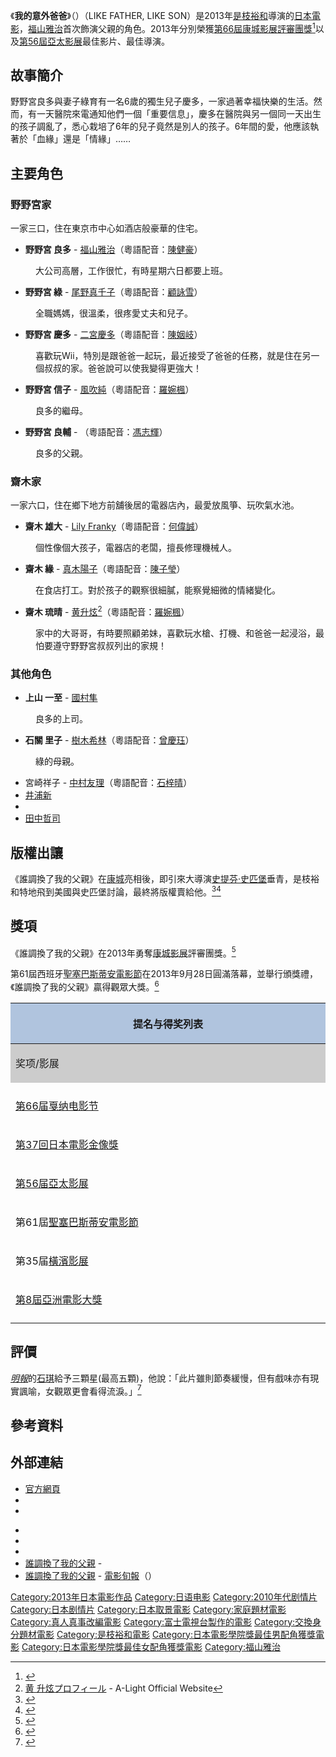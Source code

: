 {{NoteTA
|G1=JP Show
|T=zh-tw:我的意外爸爸;zh-hk:誰調換了我的父親;zh-cn:如父如子
|1=zh-cn:戛纳电影节;zh-tw:坎城影展;zh-hk:康城影展;
|2=zh-cn:信息;zh-tw:訊息;
}}
{{Infobox film
| name           = 我的意外爸爸<br />{{lang|ja|そして父になる}}
| image          = Like father like son.jpg
| caption        = 《誰調換了我的父親》香港版海報
| director       = [[是枝裕和|是枝裕和]]
| producer       = 
| writer         = 是枝裕和
| starring       = [[福山雅治|福山雅治]]<br />[[尾野真千子|尾野真千子]]<br />[[真木陽子|真木陽子]]<br />[[中川雅也|Lily Franky]]
| music          = 
| cinematography = [[瀧本幹也|瀧本幹也]]
| editing        = 
| studio         = 
| distributor    =
| released       = {{flagicon|JPN}} [[2013年|2013年]][[9月28日|9月28日]]<br/>{{flagicon|TWN}} [[2013年|2013年]][[10月25日|10月25日]]<br/>{{flagicon|HKG}}{{flagicon|MAC}} [[2013年|2013年]][[10月31日|10月31日]]<br/>{{flagicon|KOR}} [[2013年|2013年]][[12月19日|12月19日]]
| runtime        = 120分鐘
| country        = {{JPN}}
| language       = [[日語|日語]]
| budget         = 
| cn_name  = 如父如子
| tw_name  = 我的意外爸爸
| hk_name  = 誰調換了我的父親
}}
《'''我的意外爸爸'''》（{{lang-ja|そして父になる}}）（LIKE FATHER, LIKE SON）是2013年[[是枝裕和|是枝裕和]]導演的[[日本電影|日本電影]]，[[福山雅治|福山雅治]]首次飾演父親的角色。2013年分別榮獲[[第66屆康城影展|第66屆康城影展]][[坎城影展評審團獎|評審團獎]]<ref>{{Cite web |url=http://soshitechichininaru.gaga.ne.jp/news/index.html |title=官方網站新聞 |access-date=2013-10-14 |archive-date=2013-10-14 |archive-url=https://web.archive.org/web/20131014010527/http://soshitechichininaru.gaga.ne.jp/news/index.html |dead-url=yes }}</ref>以及[[第56屆亞太影展|第56屆亞太影展]]最佳影片、最佳導演。

==故事簡介==
野野宮良多與妻子綠育有一名6歲的獨生兒子慶多，一家過著幸福快樂的生活。然而，有一天醫院來電通知他們一個「重要信息」，慶多在醫院與另一個同一天出生的孩子調亂了，悉心栽培了6年的兒子竟然是別人的孩子。6年間的愛，他應該執著於「血緣」還是「情緣」……

==主要角色==
===野野宮家===
一家三口，住在東京市中心如酒店般豪華的住宅。
*'''野野宮 良多''' - [[福山雅治|福山雅治]]（粵語配音：[[陳健豪|陳健豪]]）
: 大公司高層，工作很忙，有時星期六日都要上班。
*'''野野宮 綠''' - [[尾野真千子|尾野真千子]]（粵語配音：[[顧詠雪|顧詠雪]]）
: 全職媽媽，很溫柔，很疼愛丈夫和兒子。
*'''野野宮 慶多''' - [[二宮慶多|二宮慶多]]（粵語配音：[[陳姻岐|陳姻岐]]）
: 喜歡玩Wii，特別是跟爸爸一起玩，最近接受了爸爸的任務，就是住在另一個叔叔的家。爸爸說可以使我變得更強大！
*'''野野宮 信子''' - [[風吹純|風吹純]]（粵語配音：[[羅婉楓|羅婉楓]]）
: 良多的繼母。
*'''野野宮 良輔''' - {{link-ja|夏八木勳|夏八木勲}}（粵語配音：[[馮志輝|馮志輝]]）
: 良多的父親。

===齋木家===
一家六口，住在鄉下地方前舖後居的電器店內，最愛放風箏、玩吹氣水池。
*'''齋木 雄大''' - [[中川雅也|Lily Franky]]（粵語配音：[[何偉誠|何偉誠]]）
: 個性像個大孩子，電器店的老闆，擅長修理機械人。
*'''齋木 緣''' - [[真木陽子|真木陽子]]（粵語配音：[[陳子瑩|陳子瑩]]）
: 在食店打工。對於孩子的觀察很細膩，能察覺細微的情緒變化。
*'''齋木 琉晴''' - [[黄升炫|黄升炫]]<ref>[http://www.a-light.jp/profile/hwang-shogen.html 黄 升炫プロフィール] {{Wayback|url=http://www.a-light.jp/profile/hwang-shogen.html |date=20170209013106 }} - A-Light Official Website</ref>（粵語配音：[[羅婉楓|羅婉楓]]）
: 家中的大哥哥，有時要照顧弟妹，喜歡玩水槍、打機、和爸爸一起浸浴，最怕要遵守野野宮叔叔列出的家規！

===其他角色===
*'''上山 一至''' - [[國村隼|國村隼]]
: 良多的上司。
*'''石關 里子''' - [[樹木希林|樹木希林]]（粵語配音：[[曾慶珏|曾慶珏]]）
: 綠的母親。
*宮崎祥子 - [[中村友理|中村友理]]（粵語配音：[[石梓晴|石梓晴]]）
*[[井浦新|井浦新]]
*{{link-ja|大河内浩|大河内浩}}
*[[田中哲司|田中哲司]]

==版權出讓==
《誰調換了我的父親》在[[康城|康城]]亮相後，即引來大導演[[史提芬·史匹堡|史提芬·史匹堡]]垂青，是枝裕和特地飛到美國與史匹堡討論，最終將版權賣給他。<ref>{{cite newspaper|url=http://paper.wenweipo.com/2013/10/18/OT1310180004.htm|title=生命的抉擇《誰調換了我的父親》|newspaper=''[[文汇报_(香港)|文匯報]]''|date=2013年10月18日|author=蘇蘇|accessdate=2013年11月15日|archive-date=2020年12月5日|archive-url=https://web.archive.org/web/20201205061756/http://paper.wenweipo.com/2013/10/18/OT1310180004.htm|dead-url=no}}</ref><ref>{{cite news|url=http://www.epochtimes.com/b5/13/10/24/n3993602.htm|title=夢工廠重拍《如父如子》 日導青睞阿湯哥|newspaper=''[[大紀元|大紀元]]''|date=2013年10月24日|author=凌萱|accessdate=2014年2月2日|archive-date=2019年7月26日|archive-url=https://web.archive.org/web/20190726053903/http://www.epochtimes.com/b5/13/10/24/n3993602.htm|dead-url=no}}</ref>

==獎項==
《誰調換了我的父親》在2013年勇奪[[康城影展|康城影展]]評審團獎。<ref>{{cite newspaper|url=http://hk.apple.nextmedia.com/entertainment/art/20131022/18473631|date=2013年10月22日|title=大企劃：換子情深|newspaper=''[[蘋果日報_(香港)|蘋果日報 (香港)]]''|accessdate=2013年11月15日|archive-date=2015年4月2日|archive-url=https://web.archive.org/web/20150402131703/http://hk.apple.nextmedia.com/entertainment/art/20131022/18473631|dead-url=no}}</ref>

第61屆西班牙[[聖塞巴斯蒂安電影節|聖塞巴斯蒂安電影節]]在2013年9月28日圓滿落幕，並舉行頒獎禮，《誰調換了我的父親》贏得觀眾大獎。<ref>{{cite newspaper|url=http://news.sina.com.hk/news/20130930/-16-3078888/1.html|title=《誰調換了我的父親》 西班牙影展奪觀眾獎|date=2013年9月30日|newspaper=''[[明報|明報]]''|deadurl=yes|archiveurl=https://web.archive.org/web/20150610201129/http://news.sina.com.hk/news/20130930/-16-3078888/1.html|archivedate=2015年6月10日|accessdate=2013年11月15日}}</ref>

{| class="wikitable"
|- style="text-align:center;"
! colspan=4 style="background:#B0C4DE;" | 提名与得奖列表
|- style="text-align:center;"
! style="background:#ccc;" width="40%"| 奖项/影展
! style="background:#ccc;" width="20%"| 类别
! style="background:#ccc;" width="20%"| 提名者
! style="background:#ccc;" width="20%"| 结果
|- style="border-top:2px solid gray;"
|-
|rowspan="2"|[[第66届戛纳电影节|第66届戛纳电影节]]
| [[金棕榈奖|金棕榈奖]]
| [[是枝裕和|是枝裕和]] 
| {{Nom}}
|-
| 評審團獎
| [[是枝裕和|是枝裕和]]
| {{won}}
|-
|rowspan="10"|[[第37回日本電影金像獎|第37回日本電影金像獎]]
|最佳導演
| [[是枝裕和|是枝裕和]]
|{{nom}}
|-
|最佳影片
| [[是枝裕和|是枝裕和]]
|{{nom}}
|-
|最佳男主角
|[[福山雅治|福山雅治]]
|{{nom}}
|-
|最佳男配角
|[[中川雅也|中川雅也]]
|{{won}}
|-
|最佳女主角
|[[尾野真千子|尾野真千子]]
|{{nom}}
|-
|最佳女配角
|[[真木陽子|真木陽子]]
|{{won}}
|-
|最佳攝影
|瀧本幹也
|{{nom}}
|-
|最佳照明
|藤井稔恭
|{{nom}}
|-
|最佳錄音
|弦巻裕
|{{nom}}
|-
|最佳配乐
|松本淳一、森敬、松原毅
|{{nom}}
|-
|rowspan="5"|[[第56届亞太影展|第56届亞太影展]]
|最佳導演
| [[是枝裕和|是枝裕和]]
|{{won}}
|-
|最佳影片
| [[是枝裕和|是枝裕和]]
| {{won}}
|-
|最佳男主角
|[[福山雅治|福山雅治]]
|{{nom}}
|-
|最佳男配角
|[[中川雅也|中川雅也]]
|{{nom}}
|-
|最佳剪接
| [[是枝裕和|是枝裕和]]
|{{nom}}
|-
| 第61屆[[聖塞巴斯蒂安電影節|聖塞巴斯蒂安電影節]]
| 觀眾票選獎
| [[是枝裕和|是枝裕和]] 
|{{won}}
|-
|rowspan="3"|第35届[[橫濱影展|橫濱影展]]
|最佳劇本
| [[是枝裕和|是枝裕和]]
|{{won}}
|-
|最佳男主角
|[[福山雅治|福山雅治]]
|{{won}}
|-
|最佳男配角
|[[中川雅也|中川雅也]]
|{{won}}
|-
|rowspan="3"|[[第8屆亞洲電影大獎|第8屆亞洲電影大獎]]
|最佳導演
| [[是枝裕和|是枝裕和]]
|{{nom}}
|-
|最佳男主角
|[[福山雅治|福山雅治]]
|{{nom}}
|-
|最佳新演員
|[[二宮慶多|二宮慶多]]
|{{nom}}
|-
|}

==評價==
''[[明報|明報]]''的[[石琪|石琪]]給予三顆星(最高五顆)，他說：「此片雖則節奏緩慢，但有戲味亦有現實諷喻，女觀眾更會看得流淚。」<ref>{{cite newspaper|url=http://ol.mingpao.com/cfm/star20.cfm?File=20131110/sae03/myb1.txt|title=石琪說戲﹕童子軍救世 大隻佬鬥智|date=2013年11月10日|newspaper=''[[明報|明報]]''|author=[[石琪|石琪]]|accessdate=2021年5月17日|archive-date=2019年10月15日|archive-url=https://web.archive.org/web/20191015174510/https://ol.mingpao.com/cfm/star20.cfm?File=20131110%2Fsae03%2Fmyb1.txt|dead-url=no}}</ref>

{{start box}}
{{succession prize box|《'''[[神偷奶爸2|神偷奶爸2]]'''》|《'''[[向陽處的她|向陽處的她]]'''》|{{flagicon|JPN}}[[2013年日本週末票房冠軍|2013年日本週末票房冠軍]]|'''第39,40周'''}}
{{end box}}
==參考資料==
{{reflist}}

==外部連結==
* [https://web.archive.org/web/20130524055930/http://soshitechichininaru.gaga.ne.jp/ 官方網頁]
* {{IMDb title|2331143|Like Father, Like Son}}
* {{AllRovi movie|582826|Like Father, Like Son}}
<!-- * {{mojo title |id=addme |title=Like Father, Like Son}}-->
* {{Rotten Tomatoes|like_father_like_son_2013|Like Father, Like Son}}
* {{metacritic|like-father-like-son|Like Father, Like Son}}
* {{douban}}
* [http://www.allcinema.net/prog/show_c.php?num_c=345678 誰調換了我的父親] {{Wayback|url=http://www.allcinema.net/prog/show_c.php?num_c=345678 |date=20190530173441 }} - {{link-ja|allcinema|allcinema}}{{ja}}
* [http://www.kinenote.com/main/public/cinema/detail.aspx?cinema_id=71279 誰調換了我的父親] {{Wayback|url=http://www.kinenote.com/main/public/cinema/detail.aspx?cinema_id=71279 |date=20201204133953 }} - [[電影旬報|電影旬報]]（{{lang|en|KINENOTE}}）{{ja}}

{{是枝裕和|state=expanded}}
{{坎城影展評審團獎}}
{{DEFAULTSORT:Soshite Chichi ni naru}}
[[Category:2013年日本電影作品|Category:2013年日本電影作品]]
[[Category:日语电影|Category:日语电影]]
[[Category:2010年代剧情片|Category:2010年代剧情片]]
[[Category:日本剧情片|Category:日本剧情片]]
[[Category:日本取景電影|Category:日本取景電影]]
[[Category:家庭題材電影|Category:家庭題材電影]]
[[Category:真人真事改編電影|Category:真人真事改編電影]]
[[Category:富士電視台製作的電影|Category:富士電視台製作的電影]]
[[Category:交換身分題材電影|Category:交換身分題材電影]]
[[Category:是枝裕和電影|Category:是枝裕和電影]]
[[Category:日本電影學院獎最佳男配角獲獎電影|Category:日本電影學院獎最佳男配角獲獎電影]]
[[Category:日本電影學院獎最佳女配角獲獎電影|Category:日本電影學院獎最佳女配角獲獎電影]]
[[Category:福山雅治|Category:福山雅治]]